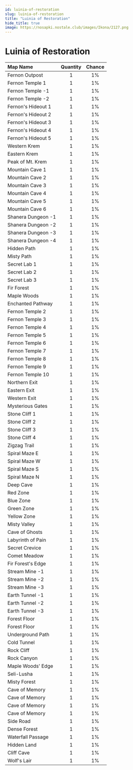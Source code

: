 ```yaml
---
id: luinia-of-restoration
slug: luinia-of-restoration
title: "Luinia of Restoration"
hide_title: true
image: https://nosapki.nostale.club/images/Ikona/2127.png
---
```



# <ItemIcon iconId="2127" height="32"/> Luinia of Restoration
|Map Name|Quantity|Chance|
|:--|:-:|:-:|
|Fernon Outpost|1|1%|
|Fernon Temple 1|1|1%|
|Fernon Temple -1|1|1%|
|Fernon Temple -2|1|1%|
|Fernon's Hideout 1|1|1%|
|Fernon's Hideout 2|1|1%|
|Fernon's Hideout 3|1|1%|
|Fernon's Hideout 4|1|1%|
|Fernon's Hideout 5|1|1%|
|Western Krem|1|1%|
|Eastern Krem|1|1%|
|Peak of Mt. Krem|1|1%|
|Mountain Cave 1|1|1%|
|Mountain Cave 2|1|1%|
|Mountain Cave 3|1|1%|
|Mountain Cave 4|1|1%|
|Mountain Cave 5|1|1%|
|Mountain Cave 6|1|1%|
|Shanera Dungeon -1|1|1%|
|Shanera Dungeon -2|1|1%|
|Shanera Dungeon -3|1|1%|
|Shanera Dungeon -4|1|1%|
|Hidden Path|1|1%|
|Misty Path|1|1%|
|Secret Lab 1|1|1%|
|Secret Lab 2|1|1%|
|Secret Lab 3|1|1%|
|Fir Forest|1|1%|
|Maple Woods|1|1%|
|Enchanted Pathway|1|1%|
|Fernon Temple 2|1|1%|
|Fernon Temple 3|1|1%|
|Fernon Temple 4|1|1%|
|Fernon Temple 5|1|1%|
|Fernon Temple 6|1|1%|
|Fernon Temple 7|1|1%|
|Fernon Temple 8|1|1%|
|Fernon Temple 9|1|1%|
|Fernon Temple 10|1|1%|
|Northern Exit|1|1%|
|Eastern Exit|1|1%|
|Western Exit|1|1%|
|Mysterious Gates|1|1%|
|Stone Cliff 1|1|1%|
|Stone Cliff 2|1|1%|
|Stone Cliff 3|1|1%|
|Stone Cliff 4|1|1%|
|Zigzag Trail|1|1%|
|Spiral Maze E|1|1%|
|Spiral Maze W|1|1%|
|Spiral Maze S|1|1%|
|Spiral Maze N|1|1%|
|Deep Cave|1|1%|
|Red Zone|1|1%|
|Blue Zone|1|1%|
|Green Zone|1|1%|
|Yellow Zone|1|1%|
|Misty Valley|1|1%|
|Cave of Ghosts|1|1%|
|Labyrinth of Pain|1|1%|
|Secret Crevice|1|1%|
|Comet Meadow|1|1%|
|Fir Forest's Edge|1|1%|
|Stream Mine -1|1|1%|
|Stream Mine -2|1|1%|
|Stream Mine -3|1|1%|
|Earth Tunnel -1|1|1%|
|Earth Tunnel -2|1|1%|
|Earth Tunnel -3|1|1%|
|Forest Floor|1|1%|
|Forest Floor|1|1%|
|Underground Path|1|1%|
|Cold Tunnel|1|1%|
|Rock Cliff|1|1%|
|Rock Canyon|1|1%|
|Maple Woods' Edge|1|1%|
|Seli-Lusha|1|1%|
|Misty Forest|1|1%|
|Cave of Memory|1|1%|
|Cave of Memory|1|1%|
|Cave of Memory|1|1%|
|Cave of Memory|1|1%|
|Side Road|1|1%|
|Dense Forest|1|1%|
|Waterfall Passage|1|1%|
|Hidden Land|1|1%|
|Cliff Cave|1|1%|
|Wolf's Lair|1|1%|

